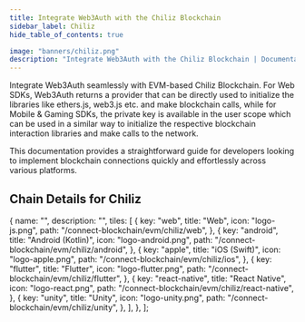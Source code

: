 ```yaml
---
title: Integrate Web3Auth with the Chiliz Blockchain
sidebar_label: Chiliz
hide_table_of_contents: true

image: "banners/chiliz.png"
description: "Integrate Web3Auth with the Chiliz Blockchain | Documentation - Web3Auth"
---
```



<SEO
  title="Integrate Web3Auth with the Chiliz Blockchain"
  description="Integrate Web3Auth with the Chiliz Blockchain | Documentation - Web3Auth"
  image="https://web3auth.io/docs/banners/chiliz.png"
  slug="/connect-blockchain/evm/chiliz"
/>

Integrate Web3Auth seamlessly with EVM-based Chiliz Blockchain. For Web SDKs, Web3Auth returns a
provider that can be directly used to initialize the libraries like ethers.js, web3.js etc. and make
blockchain calls, while for Mobile & Gaming SDKs, the private key is available in the user scope
which can be used in a similar way to initialize the respective blockchain interaction libraries and
make calls to the network.

This documentation provides a straightforward guide for developers looking to implement blockchain
connections quickly and effortlessly across various platforms.

## Chain Details for Chiliz

<ChainDetailsChiliz />

  {
    name: "",
    description: "",
    tiles: [
      {
        key: "web",
        title: "Web",
        icon: "logo-js.png",
        path: "/connect-blockchain/evm/chiliz/web",
      },
      {
        key: "android",
        title: "Android (Kotlin)",
        icon: "logo-android.png",
        path: "/connect-blockchain/evm/chiliz/android",
      },
      {
        key: "apple",
        title: "iOS (Swift)",
        icon: "logo-apple.png",
        path: "/connect-blockchain/evm/chiliz/ios",
      },
      {
        key: "flutter",
        title: "Flutter",
        icon: "logo-flutter.png",
        path: "/connect-blockchain/evm/chiliz/flutter",
      },
      {
        key: "react-native",
        title: "React Native",
        icon: "logo-react.png",
        path: "/connect-blockchain/evm/chiliz/react-native",
      },
      {
        key: "unity",
        title: "Unity",
        icon: "logo-unity.png",
        path: "/connect-blockchain/evm/chiliz/unity",
      },
    ],
  },
];

<Tiles tileGroups={Chiliz} />
